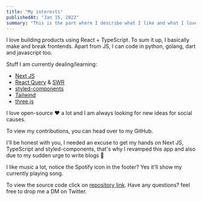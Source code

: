 ```yaml
---
title: "My interests"
publishedAt: "Jan 15, 2022"
summary: "This is the part where I describe what I like and what I love!"
---
```


I love building products using React + TypeScript. To sum it up, I basically make and break frontends. Apart from JS, I can code in python, golang, dart and javascript too.

Stuff I am currently dealing/learning:

- [Next JS](https://nextjs.org/)
- [React Query](https://react-query.tanstack.com/) & [SWR](https://swr.vercel.app/)
- [styled-components](https://styled-components.com/)
- [Tailwind](https://tailwindcss.com/)
- [three.js](https://threejs.org/)

I love open-source ❤️ a lot and I am always looking for new ideas for social causes.

To view my contributions, you can head over to my GitHub.

I&apos;ll be honest with you, I needed an excuse to get my hands on Next JS, TypeScript
and styled-components, that&apos;s why I revamped this app and also due to my sudden
urge to write blogs 🖖

I like music a lot, notice the Spotify icon in the footer? Yes it'll show my currently playing song.

To view the source code click on [repository link](https://github.com/zaidmukaddam/zaidmkz.xyz). Have any questions? feel free to drop me a DM on Twitter.
